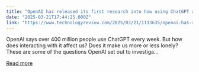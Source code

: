```yaml
---
title: "OpenAI has released its first research into how using ChatGPT affects people’s emotional well-being"
date: "2025-03-21T17:44:25.000Z"
link: "https://www.technologyreview.com/2025/03/21/1113635/openai-has-released-its-first-research-into-how-using-chatgpt-affects-peoples-emotional-wellbeing/"
---
```


OpenAI says over 400 million people use ChatGPT every week. But how does interacting with it affect us? Does it make us more or less lonely? These are some of the questions OpenAI set out to investiga...

[Read more](https://www.technologyreview.com/2025/03/21/1113635/openai-has-released-its-first-research-into-how-using-chatgpt-affects-peoples-emotional-wellbeing/)
